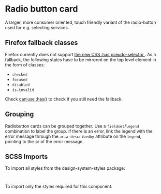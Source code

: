 
<Meta of={RadiobuttonCardStories} />

# Radio button card

<div className="lead">
  A larger, more consumer oriented, touch friendly variant of the radio-button used for e.g.
  selecting services.
</div>

<div className="alert alert-info">
  <h2 class="h5">Firefox fallback classes</h2>
  Firefox currently does not support <a href="https://developer.mozilla.org/en-US/docs/Web/CSS/:has">
    the new <abbr title="Cascading Style Sheets">CSS</abbr> :has pseudo-selector
  </a>. As a fallback, the following states have to be mirrored on the top level element in the form
  of classes:
  <ul>
    <li>
      <code>checked</code>
    </li>
    <li>
      <code>focused</code>
    </li>
    <li>
      <code>disabled</code>
    </li>
    <li>
      <code>is-invalid</code>
    </li>
  </ul>
  Check <a href="https://caniuse.com/css-has">caniuse :has()</a> to check if you still need the fallback.
</div>

<Canvas of={RadiobuttonCardStories.Default} />
<div className="hide-col-default">
  <Controls of={RadiobuttonCardStories.Default} />
</div>

## Grouping

Radiobutton cards can be grouped together. Use a `fieldset`/`legend` combination to label the group. If there is an error, link the legend with the error message through the `aria-describedby` attribute on the `legend`, pointing to the `id` of the error message.

<Canvas of={RadiobuttonCardStories.Group} />
<div className="hide-col-default">
  <Controls of={RadiobuttonCardStories.Group} />
</div>

## SCSS Imports

To import all styles from the design-system-styles package:

```scss
@use '@swisspost/design-system-styles/index.scss';
```

To import only the styles required for this component:

```scss
@use '@swisspost/design-system-styles/basics.scss';
@use '@swisspost/design-system-styles/components/choice-control-card.scss';
```
